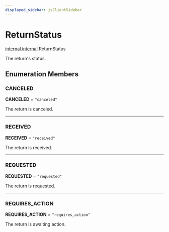 ```yaml
---
displayed_sidebar: jsClientSidebar
---
```



# ReturnStatus

[internal](../../modules/internal.mdx).[internal](../modules/internal.internal.mdx).ReturnStatus

The return's status.

## Enumeration Members

### CANCELED

 **CANCELED** = ``"canceled"``

The return is canceled.

___

### RECEIVED

 **RECEIVED** = ``"received"``

The return is received.

___

### REQUESTED

 **REQUESTED** = ``"requested"``

The return is requested.

___

### REQUIRES\_ACTION

 **REQUIRES\_ACTION** = ``"requires_action"``

The return is awaiting action.
